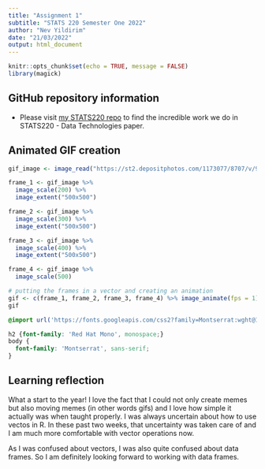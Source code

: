 ```yaml
---
title: "Assignment 1"
subtitle: "STATS 220 Semester One 2022"
author: "Nev Yildirim"
date: "21/03/2022"
output: html_document
---
```


```r
knitr::opts_chunk$set(echo = TRUE, message = FALSE)
library(magick)
```

## GitHub repository information
* Please visit [my STATS220 repo](https://github.com/neverkam/stats220) to find the incredible work we do in STATS220 - Data Technologies paper. 

## Animated GIF creation
```r
gif_image <- image_read("https://st2.depositphotos.com/1173077/8707/v/950/depositphotos_87073942-stock-illustration-boo-ghost-cartoon.jpg") %>% image_scale(500)

frame_1 <- gif_image %>%
  image_scale(200) %>%
  image_extent("500x500")

frame_2 <- gif_image %>%
  image_scale(300) %>%
  image_extent("500x500")

frame_3 <- gif_image %>%
  image_scale(400) %>%
  image_extent("500x500")

frame_4 <- gif_image %>%
  image_scale(500) 

# putting the frames in a vector and creating an animation
gif <- c(frame_1, frame_2, frame_3, frame_4) %>% image_animate(fps = 1)
gif

```
```css
@import url('https://fonts.googleapis.com/css2?family=Montserrat:wght@100&family=Palette+Mosaic&display=swap');

h2 {font-family: 'Red Hat Mono', monospace;}
body {
  font-family: 'Montserrat', sans-serif;
} 
```

## Learning reflection
What a start to the year! I love the fact that I could not only create memes but also moving memes (in other words gifs) and I love how simple it actually was when taught properly. I was always uncertain about how to use vectos in R. In these past two weeks, that uncertainty was taken care of and I am much more comfortable with vector operations now. 

As I was confused about vectors, I was also quite confused about data frames. So I am definitely looking forward to working with data frames.


